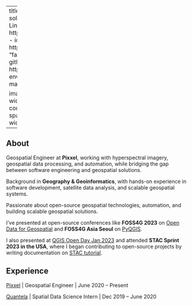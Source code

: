 ::: .column-screen-left

---
title: "Dimple Jain"
about:
  template: solana
  links:
    - icon: linkedin
      text: LinkedIn
      href: https://www.linkedin.com/in/jaindimple
    - icon: fontawesome
      text: X
      href: https://x.com/jaindimple95?s=21
      icon: "fa-brands fa-x-twitter"
    - icon: github
      text: Github
      href: https://github.com/jaiindimple
    - icon: envelope
      text: Email
      href: mailto:jain23dimple@gmail.com

image: images/profile.png
image-width: 12px
image-shape: rounded
comments: false
format:
  html:
    theme: spacelab
    page-layout: full
    grid:
      body-width: 850px
---


## About

Geospatial Engineer at **Pixxel**, working with hyperspectral imagery, geospatial data processing, and automation, while bridging the gap between software engineering and geospatial solutions.

Background in **Geography & Geoinformatics**, with hands-on experience in software development, satellite data analysis, and scalable geospatial systems.

Passionate about open-source geospatial technologies, automation, and building scalable geospatial solutions.

I've presented at open-source conferences like **FOSS4G 2023** on [Open Data for Geospatial](https://youtu.be/nKxouMKOJjk?si=A0YmiKOCbwPSDidb) and **FOSS4G Asia Seoul** on [PyQGIS](https://talks.osgeo.org/foss4g-asia-2023/talk/8KDVRF/).

I also presented at [QGIS Open Day Jan 2023](https://www.youtube.com/watch?v=eqIwEyuqH-Q) and attended **STAC Sprint 2023 in the USA**, where I began contributing to open-source projects by writing documentation on [STAC tutorial](https://github.com/jaiindimple/stac-site).

## Experience

[Pixxel](https://www.pixxel.space/) | Geospatial Engineer | June 2020 – Present

[Quantela](https://www.quantela.com/) | Spatial Data Science Intern | Dec 2019 – June 2020


:::
